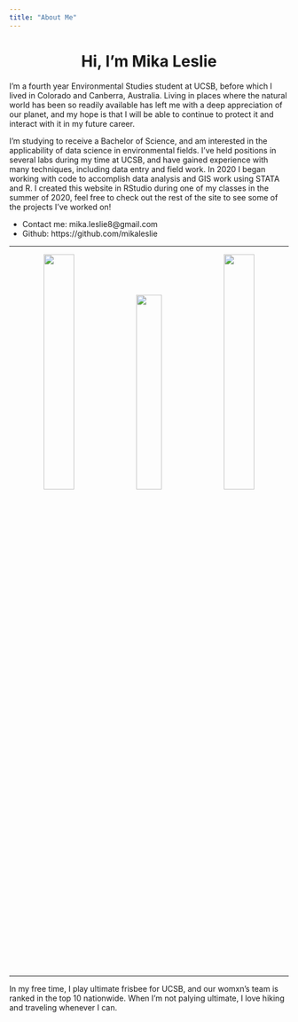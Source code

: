 ```yaml
---
title: "About Me"
---
```

  
<center>
# Hi, I'm Mika Leslie
</center>

I'm a fourth year Environmental Studies student at UCSB, before which I lived in Colorado and Canberra, Australia. Living in places where the natural world has been so readily available has left me with a deep appreciation of our planet, and my hope is that I will be able to continue to protect it and interact with it in my future career. 

I'm studying to receive a Bachelor of Science, and am interested in the applicability of data science in environmental fields. I've held positions in several labs during my time at UCSB, and have gained experience with many techniques, including data entry and field work. In 2020 I began working with code to accomplish data analysis and GIS work using STATA and R. I created this website in RStudio during one of my classes in the summer of 2020, feel free to check out the rest of the site to see some of the projects I've worked on!

- Contact me: mika.leslie8@gmail.com
- Github: https://github.com/mikaleslie

*****

<center>
![](img/n1.jpg){width=33%} ![](img/n2.jpg){width=30%} ![](img/n3.jpg){width=33%}
</center>

****

In my free time, I play ultimate frisbee for UCSB, and our womxn's team is ranked in the top 10 nationwide. When I'm not palying ultimate, I love hiking and traveling whenever I can. 

